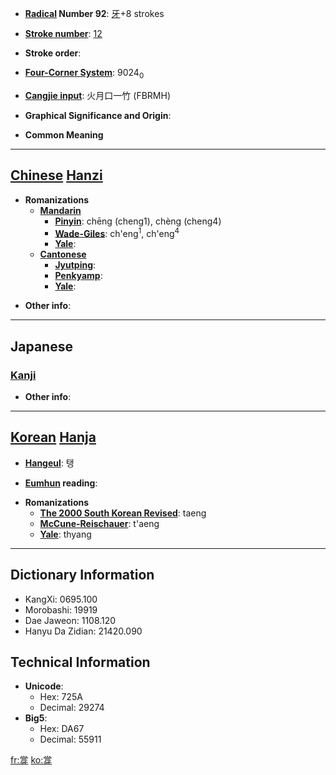 * '''[[Wiktionary:Chinese radical index| Radical]] Number 92''': [[Wiktionary:Chinese radical index 牙|牙]]+8 strokes

* '''[[Wiktionary:Chinese total strokes index|Stroke number]]''': [[Wiktionary:Chinese total strokes index 12|12]]

* '''Stroke order''': 

* '''[[Wiktionary:Chinese four corner index|Four-Corner System]]''': 9024<sub>0</sub>

* '''[[Wiktionary:Chinese Cangjie index|Cangjie input]]''': 火月口一竹 (FBRMH)

* '''Graphical Significance and Origin''': 

* '''Common Meaning'''

----

== [[Chinese]] [[Hanzi]] ==

* '''Romanizations'''
** '''[[Mandarin]]'''
*** '''[[Pinyin]]''': chēng (cheng1), chèng (cheng4)
*** '''[[Wade-Giles]]''': ch'eng<sup>1</sup>, ch'eng<sup>4</sup>
*** '''[[Yale]]''': 
** '''[[Cantonese]]'''
*** '''[[Jyutping]]''':
*** '''[[Penkyamp]]''': 
*** '''[[Yale]]''': 

* '''Other info''': 

----

==Japanese==
===[[Kanji]]===
{{kanji|on readings=[[とう]] (tō), [[ちょう]] (chō)
|kun readings=[[はしら]] (hashira)
}}

* '''Other info''':  

----

== [[Korean]] [[Hanja]] ==

* '''[[Hangeul]]''': 탱

* '''[[Eumhun]] reading''': 

* '''Romanizations'''
** '''[[The 2000 South Korean Revised Romanization|The 2000 South Korean Revised]]''': taeng
** '''[[McCune-Reischauer]]''': t'aeng
** '''[[Yale]]''': thyang

----

== Dictionary Information ==

* KangXi: 0695.100
* Morobashi: 19919
* Dae Jaweon: 1108.120
* Hanyu Da Zidian: 21420.090

== Technical Information ==

* '''Unicode''':
** Hex: 725A
** Decimal: 29274
* '''Big5''':
** Hex: DA67
** Decimal: 55911

[[fr:牚]]
[[ko:牚]]